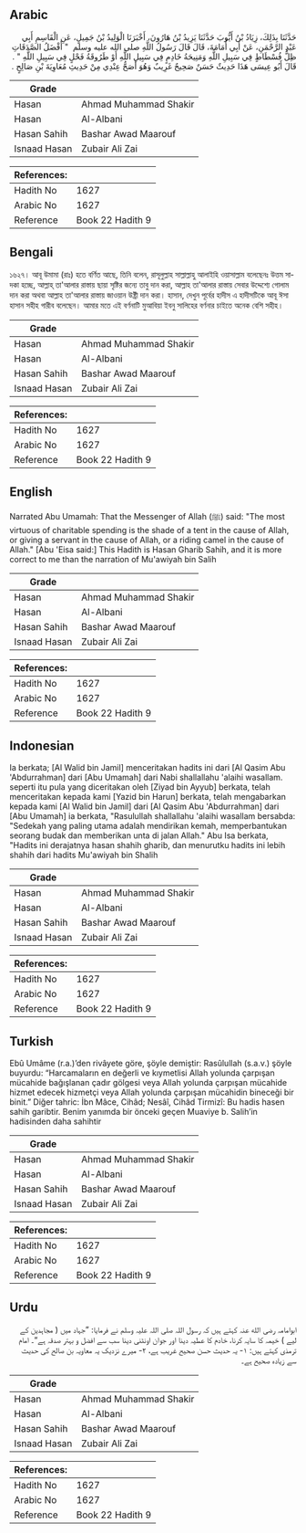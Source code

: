 ## Arabic


<div dir="rtl" lang="ar" style={{fontSize:'larger',backgroundColor:'#f8f9fa',padding:20}}>
حَدَّثَنَا بِذَلِكَ، زِيَادُ بْنُ أَيُّوبَ حَدَّثَنَا يَزِيدُ بْنُ هَارُونَ، أَخْبَرَنَا الْوَلِيدُ بْنُ جَمِيلٍ، عَنِ الْقَاسِمِ أَبِي عَبْدِ الرَّحْمَنِ، عَنْ أَبِي أُمَامَةَ، قَالَ قَالَ رَسُولُ اللَّهِ صلى الله عليه وسلم ‏ "‏ أَفْضَلُ الصَّدَقَاتِ ظِلُّ فُسْطَاطٍ فِي سَبِيلِ اللَّهِ وَمَنِيحَةُ خَادِمٍ فِي سَبِيلِ اللَّهِ أَوْ طَرُوقَةُ فَحْلٍ فِي سَبِيلِ اللَّهِ ‏"‏ ‏.‏ قَالَ أَبُو عِيسَى هَذَا حَدِيثٌ حَسَنٌ صَحِيحٌ غَرِيبٌ وَهُوَ أَصَحُّ عِنْدِي مِنْ حَدِيثِ مُعَاوِيَةَ بْنِ صَالِحٍ ‏.‏
</div>
<div style={{backgroundColor:'#f8f9fa',padding:20, marginBottom: 10}}><table> <thead> <tr> <th>Grade</th> <th></th> </tr> </thead> <tbody> <tr><td>Hasan</td><td>Ahmad Muhammad Shakir</td></tr><tr><td>Hasan</td><td>Al-Albani</td></tr><tr><td>Hasan Sahih</td><td>Bashar Awad Maarouf</td></tr><tr><td>Isnaad Hasan</td><td>Zubair Ali Zai</td></tr></tbody></table><table> <thead> <tr> <th>References:</th> <th></th> </tr> </thead> <tbody><tr><td>Hadith No</td><td>1627</td></tr><tr><td>Arabic No</td><td>1627</td></tr><tr><td>Reference</td><td>Book 22 Hadith 9</td></tr></tbody></table></div>

## Bengali


<div dir="ltr" lang="bn" style={{fontSize:'larger',backgroundColor:'#f8f9fa',padding:20}}>
১৬২৭। আবূ উমামা (রাঃ) হতে বর্ণিত আছে, তিনি বলেন, রাসূলুল্লাহ সাল্লাল্লাহু আলাইহি ওয়াসাল্লাম বলেছেনঃ উত্তম সাদকা হচ্ছে, আল্লাহ্ তা'আলার রাস্তায় ছায়া সৃষ্টির জন্যে তাবু দান করা, আল্লাহ তা'আলার রাস্তায় সেবার উদ্দেশ্যে গোলাম দান করা অথবা আল্লাহ তা'আলার রাস্তায় জাওয়ান উষ্ট্রী দান করা। হাসান, দেখুন পূর্বের হাদীস এ হাদীসটিকে আবূ ঈসা হাসান সহীহ গারীব বলেছেন। আমার মতে এই বর্ণনাটি মুআবিয়া ইবনু সালিহের বর্ণনার চাইতে অনেক বেশি সহীহ।
</div>
<div style={{backgroundColor:'#f8f9fa',padding:20, marginBottom: 10}}><table> <thead> <tr> <th>Grade</th> <th></th> </tr> </thead> <tbody> <tr><td>Hasan</td><td>Ahmad Muhammad Shakir</td></tr><tr><td>Hasan</td><td>Al-Albani</td></tr><tr><td>Hasan Sahih</td><td>Bashar Awad Maarouf</td></tr><tr><td>Isnaad Hasan</td><td>Zubair Ali Zai</td></tr></tbody></table><table> <thead> <tr> <th>References:</th> <th></th> </tr> </thead> <tbody><tr><td>Hadith No</td><td>1627</td></tr><tr><td>Arabic No</td><td>1627</td></tr><tr><td>Reference</td><td>Book 22 Hadith 9</td></tr></tbody></table></div>

## English


<div dir="ltr" lang="en" style={{fontSize:'larger',backgroundColor:'#f8f9fa',padding:20}}>
Narrated Abu Umamah: That the Messenger of Allah (ﷺ) said: "The most virtuous of charitable spending is the shade of a tent in the cause of Allah, or giving a servant in the cause of Allah, or a riding camel in the cause of Allah." [Abu 'Eisa said:] This Hadith is Hasan Gharib Sahih, and it is more correct to me than the narration of Mu'awiyah bin Salih
</div>
<div style={{backgroundColor:'#f8f9fa',padding:20, marginBottom: 10}}><table> <thead> <tr> <th>Grade</th> <th></th> </tr> </thead> <tbody> <tr><td>Hasan</td><td>Ahmad Muhammad Shakir</td></tr><tr><td>Hasan</td><td>Al-Albani</td></tr><tr><td>Hasan Sahih</td><td>Bashar Awad Maarouf</td></tr><tr><td>Isnaad Hasan</td><td>Zubair Ali Zai</td></tr></tbody></table><table> <thead> <tr> <th>References:</th> <th></th> </tr> </thead> <tbody><tr><td>Hadith No</td><td>1627</td></tr><tr><td>Arabic No</td><td>1627</td></tr><tr><td>Reference</td><td>Book 22 Hadith 9</td></tr></tbody></table></div>

## Indonesian


<div dir="ltr" lang="id" style={{fontSize:'larger',backgroundColor:'#f8f9fa',padding:20}}>
Ia berkata; [Al Walid bin Jamil] menceritakan hadits ini dari [Al Qasim Abu 'Abdurrahman] dari [Abu Umamah] dari Nabi shallallahu 'alaihi wasallam. seperti itu pula yang diceritakan oleh [Ziyad bin Ayyub] berkata, telah menceritakan kepada kami [Yazid bin Harun] berkata, telah mengabarkan kepada kami [Al Walid bin Jamil] dari [Al Qasim Abu 'Abdurrahman] dari [Abu Umamah] ia berkata, "Rasulullah shallallahu 'alaihi wasallam bersabda: "Sedekah yang paling utama adalah mendirikan kemah, memperbantukan seorang budak dan memberikan unta di jalan Allah." Abu Isa berkata, "Hadits ini derajatnya hasan shahih gharib, dan menurutku hadits ini lebih shahih dari hadits Mu'awiyah bin Shalih
</div>
<div style={{backgroundColor:'#f8f9fa',padding:20, marginBottom: 10}}><table> <thead> <tr> <th>Grade</th> <th></th> </tr> </thead> <tbody> <tr><td>Hasan</td><td>Ahmad Muhammad Shakir</td></tr><tr><td>Hasan</td><td>Al-Albani</td></tr><tr><td>Hasan Sahih</td><td>Bashar Awad Maarouf</td></tr><tr><td>Isnaad Hasan</td><td>Zubair Ali Zai</td></tr></tbody></table><table> <thead> <tr> <th>References:</th> <th></th> </tr> </thead> <tbody><tr><td>Hadith No</td><td>1627</td></tr><tr><td>Arabic No</td><td>1627</td></tr><tr><td>Reference</td><td>Book 22 Hadith 9</td></tr></tbody></table></div>

## Turkish


<div dir="ltr" lang="tr" style={{fontSize:'larger',backgroundColor:'#f8f9fa',padding:20}}>
Ebû Umâme (r.a.)’den rivâyete göre, şöyle demiştir: Rasûlullah (s.a.v.) şöyle buyurdu: “Harcamaların en değerli ve kıymetlisi Allah yolunda çarpışan mücahide bağışlanan çadır gölgesi veya Allah yolunda çarpışan mücahide hizmet edecek hizmetçi veya Allah yolunda çarpışan mücahidin bineceği bir binit.” Diğer tahric: İbn Mâce, Cihâd; Nesâî, Cihâd Tirmizî: Bu hadis hasen sahih garibtir. Benim yanımda bir önceki geçen Muaviye b. Salih’in hadisinden daha sahihtir
</div>
<div style={{backgroundColor:'#f8f9fa',padding:20, marginBottom: 10}}><table> <thead> <tr> <th>Grade</th> <th></th> </tr> </thead> <tbody> <tr><td>Hasan</td><td>Ahmad Muhammad Shakir</td></tr><tr><td>Hasan</td><td>Al-Albani</td></tr><tr><td>Hasan Sahih</td><td>Bashar Awad Maarouf</td></tr><tr><td>Isnaad Hasan</td><td>Zubair Ali Zai</td></tr></tbody></table><table> <thead> <tr> <th>References:</th> <th></th> </tr> </thead> <tbody><tr><td>Hadith No</td><td>1627</td></tr><tr><td>Arabic No</td><td>1627</td></tr><tr><td>Reference</td><td>Book 22 Hadith 9</td></tr></tbody></table></div>

## Urdu


<div dir="rtl" lang="ur" style={{fontSize:'larger',backgroundColor:'#f8f9fa',padding:20}}>
ابوامامہ رضی الله عنہ کہتے ہیں کہ رسول اللہ صلی اللہ علیہ وسلم نے فرمایا: ”جہاد میں ( مجاہدین کے لیے ) خیمہ کا سایہ کرنا، خادم کا عطیہ دینا اور جوان اونٹنی دینا سب سے افضل و بہتر صدقہ ہے“۔ امام ترمذی کہتے ہیں: ۱- یہ حدیث حسن صحیح غریب ہے، ۲- میرے نزدیک یہ معاویہ بن صالح کی حدیث سے زیادہ صحیح ہے۔
</div>
<div style={{backgroundColor:'#f8f9fa',padding:20, marginBottom: 10}}><table> <thead> <tr> <th>Grade</th> <th></th> </tr> </thead> <tbody> <tr><td>Hasan</td><td>Ahmad Muhammad Shakir</td></tr><tr><td>Hasan</td><td>Al-Albani</td></tr><tr><td>Hasan Sahih</td><td>Bashar Awad Maarouf</td></tr><tr><td>Isnaad Hasan</td><td>Zubair Ali Zai</td></tr></tbody></table><table> <thead> <tr> <th>References:</th> <th></th> </tr> </thead> <tbody><tr><td>Hadith No</td><td>1627</td></tr><tr><td>Arabic No</td><td>1627</td></tr><tr><td>Reference</td><td>Book 22 Hadith 9</td></tr></tbody></table></div>